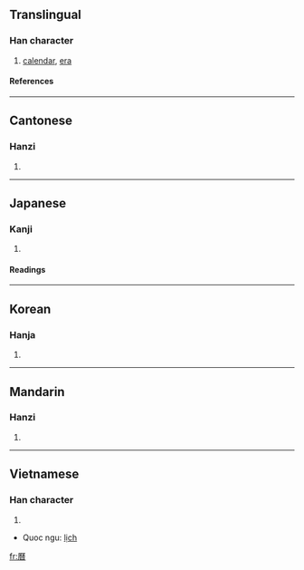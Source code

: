 {{see|暦|历}}

==Translingual==
===Han character===
{{Han char|rn=72|rad=日|as=12|sn=16|four=7126<sub>9</sub>|canj=一竹木日 (MHDA)}}
# [[calendar]], [[era]]
====References====
{{Han ref|kx=0500.100|dkj=14171|dj=0870.080|hdz=21536.020|uh=66C6|ud=26310|bh=BEE4|bd=48868}}

----
==Cantonese==
===Hanzi===
{{yue-hanzi|jyut=|y=lik6}}
# {{defn|Cantonese}}

----
==Japanese==
===Kanji===
{{ja-kanji|grade=|rs=日12}}
# {{defn|Japanese}} 
====Readings====
{{ja-readings|on=[[れき]] (reki)|kun=[[こよみ]] (koyomi)}}

----
==Korean==
===Hanja===
{{ko-hanja|hangeul=력>역|eumhun=|rv=ryeok>yeok|mr=ryŏk>yŏk|y=lyek>yek}}
# {{defn|Korean}}

----
==Mandarin==
===Hanzi===
{{cmn-hanzi|sim=历|pin=[[lì]] ([[li4]])|wg=li<sup>4</sup>}}
# {{defn|Mandarin}}

----
==Vietnamese==

===Han character===
{{vi-hantu}}

# {{defn|Vietnamese}}
*Quoc ngu: [[lịch]]

[[fr:曆]]
